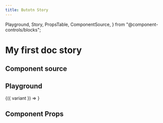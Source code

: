 ```yaml
---
title: Butotn Story
---
```


  Playground,
  Story,
  PropsTable,
  ComponentSource,
} from "@component-controls/blocks";

# My first doc story

## Component source

<ComponentSource of="." title="Component source" />

## Playground

<Playground description="VariantButton story">
  <Story name="simple" component={VariantButton}>
    {({ variant }) => <VariantButton variant={variant} text="click me" />}
  </Story>
</Playground>

## Component Props

<PropsTable of="." visibility="controls" />
